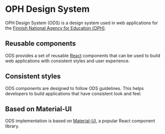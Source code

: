 
<Meta title="Introduction" />

# OPH Design System

OPH Design System (ODS) is a design system used in web applications for the [Finnish National Agency for Education (OPH)](https://www.oph.fi).

## Reusable components

ODS provides a set of reusable [React](https://react.dev) components that can be used to build web applications with consistent styles and user experience.

## Consistent styles

ODS components are designed to follow ODS guidelines. This helps developers to build applications that have consistent look and feel.

## Based on Material-UI

ODS implementation is based on [Material-UI](https://mui.com/material-ui/), a popular React component library.
